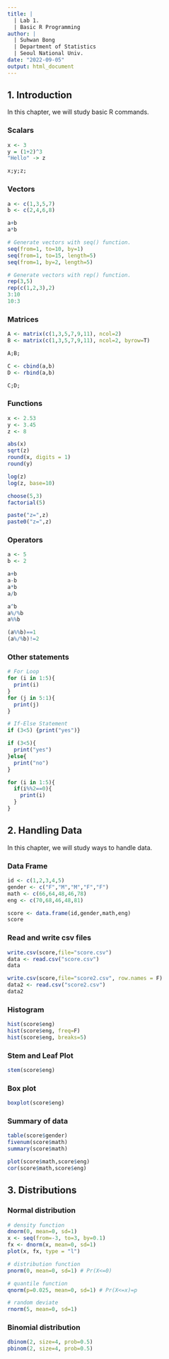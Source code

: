 ```yaml
---
title: |
  | Lab 1.
  | Basic R Programming
author: |
  | Suhwan Bong
  | Department of Statistics
  | Seoul National Univ.
date: "2022-09-05"
output: html_document
---
```


## 1. Introduction

In this chapter, we will study basic R commands.

### Scalars

```r
x <- 3
y = (1+2)^3
"Hello" -> z

x;y;z;
```

### Vectors

```r
a <- c(1,3,5,7)
b <- c(2,4,6,8)

a+b
a*b

# Generate vectors with seq() function.
seq(from=1, to=10, by=1)
seq(from=1, to=15, length=5)
seq(from=1, by=2, length=5)

# Generate vectors with rep() function.
rep(3,5)
rep(c(1,2,3),2)
3:10
10:3
```

### Matrices

```r
A <- matrix(c(1,3,5,7,9,11), ncol=2)
B <- matrix(c(1,3,5,7,9,11), ncol=2, byrow=T)

A;B;

C <- cbind(a,b)
D <- rbind(a,b)

C;D;
```

### Functions

```r
x <- 2.53
y <- 3.45
z <- 8

abs(x)
sqrt(z)
round(x, digits = 1)
round(y)

log(z)
log(z, base=10)

choose(5,3)
factorial(5)

paste("z=",z)
paste0("z=",z)
```

### Operators

```r
a <- 5
b <- 2

a+b
a-b
a*b
a/b

a^b
a%/%b
a%%b

(a%%b)==1
(a%/%b)!=2
```

### Other statements

```r
# For Loop
for (i in 1:5){
  print(i)
}
for (j in 5:1){
  print(j)
}

# If-Else Statement
if (3<5) {print("yes")}

if (3<5){
  print("yes")
}else{
  print("no")
}

for (i in 1:5){
  if(i%%2==0){
    print(i)
  }
}
```

## 2. Handling Data

In this chapter, we will study ways to handle data.

### Data Frame

```r
id <- c(1,2,3,4,5)
gender <- c("F","M","M","F","F")
math <- c(66,64,48,46,78)
eng <- c(70,68,46,48,81)

score <- data.frame(id,gender,math,eng)
score
```

### Read and write csv files

```r
write.csv(score,file="score.csv")
data <- read.csv("score.csv")
data

write.csv(score,file="score2.csv", row.names = F)
data2 <- read.csv("score2.csv")
data2
```

### Histogram
```r
hist(score$eng)
hist(score$eng, freq=F)
hist(score$eng, breaks=5)
```

### Stem and Leaf Plot
```r
stem(score$eng)
```

### Box plot
```r
boxplot(score$eng)
```

### Summary of data
```r
table(score$gender)
fivenum(score$math)
summary(score$math)

plot(score$math,score$eng)
cor(score$math,score$eng)
```

## 3. Distributions

### Normal distribution
```r
# density function
dnorm(0, mean=0, sd=1)
x <- seq(from=-3, to=3, by=0.1)
fx <- dnorm(x, mean=0, sd=1)
plot(x, fx, type = "l")

# distribution function
pnorm(0, mean=0, sd=1) # Pr(X<=0)

# quantile function
qnorm(p=0.025, mean=0, sd=1) # Pr(X<=x)=p

# random deviate
rnorm(5, mean=0, sd=1)
```

### Binomial distribution
```r
dbinom(2, size=4, prob=0.5)
pbinom(2, size=4, prob=0.5)
```